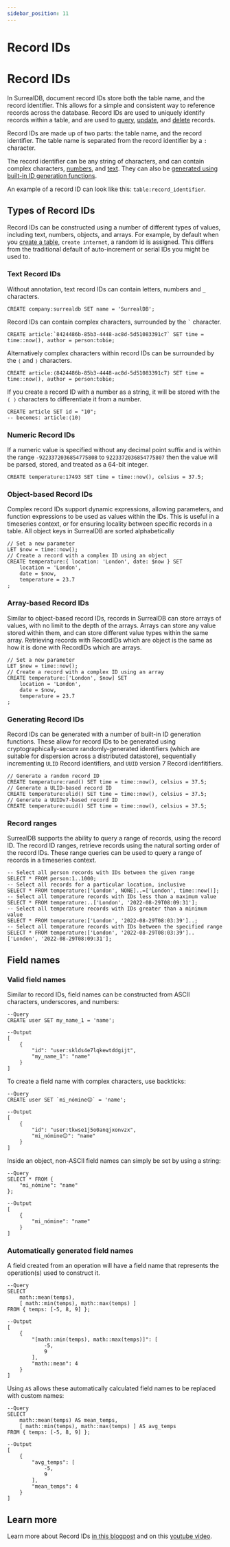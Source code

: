 ```yaml
---
sidebar_position: 11
---
```


# Record IDs

# Record IDs

In SurrealDB, document record IDs store both the table name, and the record identifier. This allows for a simple and consistent way to reference records across the database. Record IDs are used to uniquely identify records within a table, and are used to [query](/docs/surrealdb/surrealql/statements/select), [update](/docs/surrealdb/surrealql/statements/select), and [delete](/docs/surrealdb/surrealql/statements/delete) records. 


Record IDs are made up of two parts: the table name, and the record identifier. The table name is separated from the record identifier by a `:` character. 

The record identifier can be any string of characters, and can contain complex characters, [numbers](/docs/surrealdb/surrealql/datamodel/ids#numeric-record-ids), and [text](/docs/surrealdb/surrealql/datamodel/ids#text-record-ids). They can also be [generated using built-in ID generation functions](/docs/surrealdb/surrealql/datamodel/ids#generating-record-ids).

An example of a record ID can look like this: `table:record_identifier`. 

## Types of Record IDs

Record IDs can be constructed using a number of different types of values, including text, numbers, objects, and arrays. For example, by default when you [create a table](/docs/surrealdb/surrealql/statements/create), `create internet`, a random id is assigned. This differs from the traditional default of auto-increment or serial IDs you might be used to.


### Text Record IDs
Without annotation, text record IDs can contain letters, numbers and `_` characters.

```surql 
CREATE company:surrealdb SET name = 'SurrealDB';
```
Record IDs can contain complex characters, surrounded by the <code>`</code>  character.

```surql
CREATE article:`8424486b-85b3-4448-ac8d-5d51083391c7` SET time = time::now(), author = person:tobie;
```
Alternatively complex characters within record IDs can be surrounded by the `⟨` and `⟩` characters.

```surql
CREATE article:⟨8424486b-85b3-4448-ac8d-5d51083391c7⟩ SET time = time::now(), author = person:tobie;
```

If you create a record ID with a number as a string, it will be stored with the `⟨ ⟩` characters to differentiate it from a number.

```surql
CREATE article SET id = "10";
-- becomes: article:⟨10⟩
```

### Numeric Record IDs
If a numeric value is specified without any decimal point suffix and is within the range `-9223372036854775808` to `9223372036854775807` then the value will be parsed, stored, and treated as a 64-bit integer.

```surql
CREATE temperature:17493 SET time = time::now(), celsius = 37.5;
```

### Object-based Record IDs
Complex record IDs support dynamic expressions, allowing parameters, and function expressions to be used as values within the IDs. This is useful in a timeseries context, or for ensuring locality between specific records in a table. All object keys in SurrealDB are sorted alphabetically 

```surql
// Set a new parameter
LET $now = time::now();
// Create a record with a complex ID using an object
CREATE temperature:{ location: 'London', date: $now } SET
	location = 'London',
	date = $now,
	temperature = 23.7
;
```

### Array-based Record IDs
Similar to object-based record IDs, records in SurrealDB can store arrays of values, with no limit to the depth of the arrays. Arrays can store any value stored within them, and can store different value types within the same array. Retrieving records with RecordIDs which are object is the same as how it is done with RecordIDs which are arrays.

```surql
// Set a new parameter
LET $now = time::now();
// Create a record with a complex ID using an array
CREATE temperature:['London', $now] SET
	location = 'London',
	date = $now,
	temperature = 23.7
;
```

### Generating Record IDs
Record IDs can be generated with a number of built-in ID generation functions. These allow for record IDs to be generated using cryptographically-secure randomly-generated identifiers (which are suitable for dispersion across a distributed datastore), sequentially incrementing `ULID` Record identifiers, and `UUID` version 7 Record idenfitifiers.

```surql
// Generate a random record ID
CREATE temperature:rand() SET time = time::now(), celsius = 37.5;
// Generate a ULID-based record ID
CREATE temperature:ulid() SET time = time::now(), celsius = 37.5;
// Generate a UUIDv7-based record ID
CREATE temperature:uuid() SET time = time::now(), celsius = 37.5;
```

### Record ranges
SurrealDB supports the ability to query a range of records, using the record ID. The record ID ranges, retrieve records using the natural sorting order of the record IDs. These range queries can be used to query a range of records in a timeseries context.

```surql
-- Select all person records with IDs between the given range
SELECT * FROM person:1..1000;
-- Select all records for a particular location, inclusive
SELECT * FROM temperature:['London', NONE]..=['London', time::now()];
-- Select all temperature records with IDs less than a maximum value
SELECT * FROM temperature:..['London', '2022-08-29T08:09:31'];
-- Select all temperature records with IDs greater than a minimum value
SELECT * FROM temperature:['London', '2022-08-29T08:03:39']..;
-- Select all temperature records with IDs between the specified range
SELECT * FROM temperature:['London', '2022-08-29T08:03:39']..['London', '2022-08-29T08:09:31'];
```

## Field names

### Valid field names

Similar to record IDs, field names can be constructed from ASCII characters, underscores, and numbers:

```surql
--Query
CREATE user SET my_name_1 = 'name';

--Output
[
    {
        "id": "user:sklds4e7lqkewtddgijt",
        "my_name_1": "name"
    }
]
```

To create a field name with complex characters, use backticks:

```surql
--Query
CREATE user SET `mi_nómine😊` = 'name';

--Output
[
    {
        "id": "user:tkwse1j5o0anqjxonvzx",
        "mi_nómine😊": "name"
    }
]
```

Inside an object, non-ASCII field names can simply be set by using a string:

```surql
--Query
SELECT * FROM {
    "mi_nómine": "name"
};

--Output
[
    {
        "mi_nómine": "name"
    }
]
```

### Automatically generated field names

A field created from an operation will have a field name that represents the operation(s) used to construct it.

```surql
--Query
SELECT 
    math::mean(temps),
    [ math::min(temps), math::max(temps) ]
FROM { temps: [-5, 8, 9] };

--Output
[
    {
        "[math::min(temps), math::max(temps)]": [
            -5,
            9
        ],
        "math::mean": 4
    }
]
```

Using `AS` allows these automatically calculated field names to be replaced with custom names:

```surql
--Query
SELECT 
    math::mean(temps) AS mean_temps,
    [ math::min(temps), math::max(temps) ] AS avg_temps
FROM { temps: [-5, 8, 9] };

--Output
[
    {
        "avg_temps": [
            -5,
            9
        ],
        "mean_temps": 4
    }
]
```

## Learn more 

Learn more about Record IDs [in this blogpost](https://surrealdb.com/blog/the-life-changing-magic-of-surrealdb-record-ids#the-performance-at-scale) and on this [youtube video](https://www.youtube.com/watch?v=c0cqmWRYP8c).